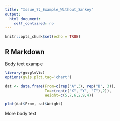 ```yaml
---
title: "Issue_72_Example_Without_Sankey"
output:
  html_document:
    self_contained: no
---
```


```r
knitr::opts_chunk$set(echo = TRUE)
```

## R Markdown

Body text example

```r
library(googleVis)
options(gvis.plot.tag='chart')

dat <- data.frame(From=c(rep("A",3), rep("B", 3)), 
                  To=c(rep(c("X", "Y", "Z"),2)), 
                  Weight=c(5,7,6,2,9,4))

plot(dat$From, dat$Weight)

```

More body text


